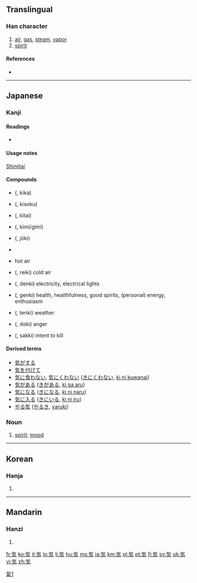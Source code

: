 {{also|氣|气|炁}}
==Translingual==

===Han character===
{{Han char|rn=84|rad=气|as=02|sn=6|four=|canj=人弓大 (ONK)|ids=⿹[[气]][[㐅]]}}

# [[air]], [[gas]], [[steam]], [[vapor]]
# [[spirit]]

====References====
* {{Han ref|kx=0599.041|dkj=17046|dj=0990.170|hdz=32010.031|uh=6C17|ud=27671}}

[[Category:CJKV characters simplified differently in Japan and China|氣1]]

----

==Japanese==

===Kanji===
{{ja-kanji|grade=1|rs=气02}}

====Readings====
* {{ja-readings|on=[[き]] (ki), [[け]] (ke)|kun=[[いき]] (iki)}}

====Usage notes====
[[shinjitai|Shinjitai]]

====Compounds====
{{top2}}
* {{l|ja|気化}} ({{l|ja|きか}}, kika) 
* {{l|ja|気息}} ({{l|ja|きそく}}, kisoku) 
* {{l|ja|気体}} ({{l|ja|きたい}}, kitai) 
* {{l|ja|気味}} ({{l|ja|きみ/ぎみ}}, kimi/gimi) 
* {{l|ja|蒸気}} ({{l|ja|じょうき}}, jōki) 
* {{l|ja|帯気音}} 
* {{l|ja|熱気}} hot air
{{mid2}}
* {{l|ja|冷気}} ({{l|ja|れいき}}, reiki) cold air
* {{l|ja|電気}} ({{l|ja|でんき}}, denki) electricity, electrical lights
* {{l|ja|元気}} ({{l|ja|げんき}}, genki) health, healthfulness, good spirits, (personal) energy, enthusiasm
* {{l|ja|天気}} ({{l|ja|てんき}}, tenki) weather
* {{l|ja|怒気}} ({{l|ja|どきき}}, doki) anger
* {{l|ja|殺気}} ({{l|ja|さいき}}, sakki) intent to kill
{{bottom}}

====Derived terms====
* [[気がする]]
* [[気を付けて]]
* [[気に食わない]], [[気にくわない]] ([[きにくわない]], [[ki ni kuwanai]])
* [[気がある]] ([[きがある]], [[ki ga aru]])
* [[気になる]] ([[きになる]], [[ki ni naru]])
* [[気に入る]] ([[きにいる]], [[ki ni iru]])
* [[やる気]] ([[やるき]], [[yaruki]])

===Noun===
{{ja-noun|k|hira=き|rom=ki}}

# [[spirit]]; [[mood]]

----

==Korean==

===Hanja===
{{ko-hanja|hangeul=기|eumhun=기운|rv=gi|mr=ki|y=ki}}

# {{defn|lang=ko|sort=气02}}

----

==Mandarin==

===Hanzi===
{{cmn-hanzi|pin=[[qì]] ([[qi4]])|wg=ch'i<sup>4</sup>}}

# {{defn|lang=cmn|sort=气02}}

[[fr:気]]
[[ko:気]]
[[it:気]]
[[lo:気]]
[[li:気]]
[[hu:気]]
[[ms:気]]
[[ja:気]]
[[km:気]]
[[pl:気]]
[[pt:気]]
[[fi:気]]
[[sv:気]]
[[uk:気]]
[[vi:気]]
[[zh:気]]